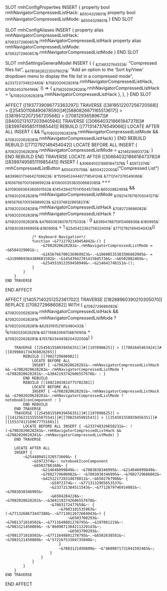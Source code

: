 SLOT rmhConfigProperties
    INSERT {
        property bool rmhNavigatorCompressedListHack: ~&6504329801&~
        property bool rmhNavigatorCompressedListMode: ~&6504329801&~
    }
END SLOT

SLOT rmhConfigAliases
    INSERT {
        property alias rmhNavigatorCompressedListHack: ~&7083272960857&~.rmhNavigatorCompressedListHack
        property alias rmhNavigatorCompressedListMode: ~&7083272960857&~.rmhNavigatorCompressedListMode
    }
END SLOT

SLOT rmhSettingsGeneralModel
    INSERT {
        {
           ~&214632764553&~: "Compressed files list",
           ~&478136262235079021&~: "Add an option to the 'Sort by/View' dropdown menu to display the file list in a compressed mode",
           ~&233723734822480&~: ~&7082020628281&~.rmhNavigatorCompressedListHack,
           ~&7082453764199&~: () => { ~&7082020628281&~.rmhNavigatorCompressedListHack = !~&7082020628281&~.rmhNavigatorCompressedListHack },
        },
    }
END SLOT

AFFECT [[1937739096773363297]]
    TRAVERSE [[3819512207256720568]] > [[254501108490678590]]#[[5880826671165513617]] > [[3819512207256720568]] > [[7081293658967]]#[[8400213107203940594]]
        TRAVERSE [[3066403218661847378]]#[[8399749585111985441]]
            REBUILD [[7713147376549066]]
                LOCATE AFTER ALL INSERT { && !(~&7082020628281&~.rmhNavigatorCompressedListMode && ~&7082020628281&~.rmhNavigatorCompressedListHack) }
            END REBUILD
            REBUILD [[7712792149454042]]
                LOCATE BEFORE ALL
                INSERT { ~&7082020628281&~.rmhNavigatorCompressedListMode = ~&214625660372&~; }
            END REBUILD
        END TRAVERSE
        LOCATE AFTER [[3066403218661847378]]#[[8399749585111985441]]
        INSERT {
            ~&3066403218661847378&~ {
                ~&5972374&~: rmhCompressedListButton
                ~&6504315758&~: ~&6504222003&~("Compressed List")
                ~&8399601734642709923&~: ~&"15094524446771854124&~
                ~&7713147376549066&~: ~&1656766700136969923&~.~&10600535383506682085&~ === ~&3109069364380601502&~.~&14543942701415045736&~.~&6502882469&~ && ~&7082020628281&~.rmhNavigatorCompressedListMode
                ~&11921478716705041271&~: ~&1656766700136969923&~
                ~&233748328658231&~: ~&7082020628281&~.rmhNavigatorCompressedListHack
                ~&7082729686082&~: ~&7082020628281&~.rmhNavigatorCompressedListHack
                    ? ~&7082020628281&~.~&4766506380767575030&~
                    : 0
                ~&8399478875915466836&~.~&180995&~: ~&7083038346995&~.~&180995&~ + 1
                ~&254542236275632405&~: ~&7712792149454042&~()

                /* Keyboard Navigation*/
                function ~&7712792149454042&~() {
                    ~&7082020628281&~.rmhNavigatorCompressedListMode = ~&6504329801&~;
                    ~&1656766700136969923&~.~&10600535383506682085&~ = ~&3109069364380601502&~.~&14543942701415045736&~.~&6502882469&~;
                    ~&254551912359458949&~.~&214641748151&~();
                }
            }
        }
    END TRAVERSE
END AFFECT

AFFECT [[14057140251252381702]]
    TRAVERSE [[18288960390210305070]]
        REPLACE [[7082729686082]] WITH {
            ~&7082729686082&~: ~&7082020628281&~.rmhNavigatorCompressedListHack && ~&7082020628281&~.rmhNavigatorCompressedListMode
                ? ~&7082020628281&~.~&6283161521813480432&~
                : (~&7082020628281&~.~&5774682069758874195&~ + ~&7082020628281&~.~&15578034493820432050&~)
        }

        TRAVERSE [[254501558939456351]]#[[197098625]] > [[7081645463424]]#[[8399601734368028265]]
            REBUILD [[7082729686082]]
                LOCATE BEFORE ALL
                INSERT { ~&7082020628281&~.rmhNavigatorCompressedListHack && ~&7082020628281&~.rmhNavigatorCompressedListMode ? ~&7082020628281&~.~&3842193742606557678&~ : }
            END REBUILD
            REBUILD [[16021043814775702381]]
                LOCATE BEFORE ALL
                INSERT { ~&7082020628281&~.rmhNavigatorCompressedListHack && ~&7082020628281&~.rmhNavigatorCompressedListMode ? notebookIconComponent : }
            END REBUILD
        END TRAVERSE
        TRAVERSE [[254501558939456351]]#[[197098625]] > [[14125623155555875541]]#[[7082545991543]] > [[254501558939456351]]#[[15537412169677751681]]
            LOCATE BEFORE ALL INSERT { ~&233748328658231&~: !(~&7082020628281&~.rmhNavigatorCompressedListHack && ~&7082020628281&~.rmhNavigatorCompressedListMode) }
        END TRAVERSE

        LOCATE AFTER ALL
        INSERT {
            ~&254480451320573660&~ {
                ~&5972374&~: notebookIconComponent
                ~&6502786168&~ {
                    ~&214646099849&~: ~&7083038346995&~.~&214646099849&~
                    ~&7082729686082&~: ~&7083038346995&~.~&7082729686082&~
                    ~&425121728314878811&~.~&6502767986&~ {
                        ~&5972374&~: ~&7713132905653537&~
                        ~&233721384511543&~.~&7712879746914881&~: ~&7083038346995&~
                        ~&6504284228&~: ~&7082020628281&~.~&3842193742606557678&~
                        ~&7083172477658&~: {
                            ~&7083181535963&~(~&7713268673447380&~.~&7713012672604043&~) {
                                ~&6503700293&~ ~&7081371018502&~.~&7711648881278795&~.~&197061219&~: ~&7083121450889&~ ~&"8609871304211220143&~;
                                ~&6503700293&~ ~&7081371018502&~.~&7711648881278795&~.~&6502638581&~: ~&7083121450889&~ ~&"57216753304735040&~;
                            }
                            ~&7083121450889&~ ~&"8609871731041592465&~;
                        }
                    }
                }
            }
        }
    END TRAVERSE
END AFFECT
